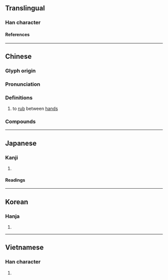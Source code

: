 {{character info/new}}
==Translingual==

===Han character===
{{Han char|rn=64|rad=手|as=10|sn=13|four=58011|canj=QTQM|ids=⿰扌差}}

====References====
{{Han ref|kx=0446.240|dkj=12476|dj=0797.080|hdz=31923.100|uh=6413}}

----

==Chinese==
{{zh-forms}}

===Glyph origin===
{{Han etym}}

===Pronunciation===
{{zh-pron
|m=cuō
|c=caai1,co1
|h=pfs=chho
|mn=chho/so
|mn_note=chho - literary; so - vernacular
|cat=v
}}

===Definitions===
{{zh-hanzi}}

# to [[rub]] between [[hand]]s

===Compounds===
{{zh-der|搓粉摶朱|搓圓仔湯|搓麻將|搓澡|搓弄|揉搓|搓湯圓|搓揉|搓手|滴粉搓酥|搓粉團朱|搓手跺腳|搓圓仔|搓手頓腳|挼搓|搓板|搓手頓足}}

{{zh-cat|Intermediate}}

----

==Japanese==

===Kanji===
{{ja-kanji|grade=|rs=手10}}

# {{rfdef|ja|sort=手10}}

====Readings====
{{ja-readings
|on=さ, さい
|kun=よ-る
}}

----

==Korean==

===Hanja===
{{ko-hanja|차}}

# {{rfdef|ko|sort=手10}}

----

==Vietnamese==

===Han character===
{{vi-readings|rs=手10|reading=[[sai]], [[tha]], [[xaay]], [[xay]], [[xoay]], [[thoa]], [[xây]]}}

# {{rfdef|vi|sort=手10}}

{{cln|vi|Han tu}}
